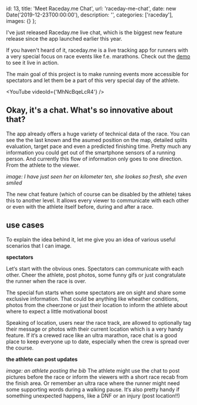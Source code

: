   id: 13,
  title: 'Meet Raceday.me Chat',
  url: 'raceday-me-chat',
  date: new Date('2019-12-23T00:00:00'),
  description: '',
  categories: ['raceday'],
  images: {}
};

I've just released Raceday.me live chat, which is the biggest new feature release since the app launched earlier this year.

If you haven't heard of it, raceday.me is a live tracking app for runners with a very special focus on race events like f.e. marathons. Check out the [demo](https://raceday.me/demo) to see it live in action.

The main goal of this project is to make running events more accessible for spectators and let them be a part of this very special day of the athlete.

<YouTube videoId={'MhNcBqeLcR4'} />

## Okay, it's a chat. What's so innovative about that?

The app already offers a huge variety of technical data of the race. You can see the the last known and the asumed position on the map, detailed splits evaluation, target pace and even a predicted finishing time. Pretty much any information you could get out of the smartphone sensors of a running person. And currently this flow of information only goes to one direction. From the athlete to the viewer.

_image: I have just seen her on kilometer ten, she lookes so fresh, she even smiled_

The new chat feature (which of course can be disabled by the athlete) takes this to another level. It allows every viewer to communicate with each other or even with the athlete itself before, during and after a race.

## use cases

To explain the idea behind it, let me give you an idea of various useful scenarios that I can image.

**spectators**

Let‘s start with the obvious ones. Spectators can communicate with each other. Cheer the athlete, post photos, some funny gifs or just congratulate the runner when the race is over.

The special fun starts when some spectators are on sight and share some exclusive information. That could be anything like wheather conditions, photos from the cheerzone or just their location to inform the athlete about where to expect a little motivational boost

Speaking of location, users near the race track, are allowed to optionally tag their message or photos with their current location which is a very handy feature. If it‘s a crewed race like an ultra marathon, race chat is a good place to keep everyone up to date, especially when the crew is spread over the course.

**the athlete can post updates**

_image: an athlete posting the bib_
The athlete might use the chat to post pictures before the race or inform the viewers with a short race recab from the finish area. Or remember an ultra race where the runner might need some supporting words during a walking pause. It‘s also pretty handy if something unexpected happens, like a DNF or an injury (post location!!)
